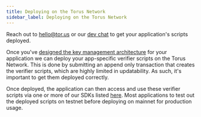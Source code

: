 ```yaml
---
title: Deploying on the Torus Network
sidebar_label: Deploying on the Torus Network
---
```


Reach out to hello@tor.us or our [dev chat](https://t.me/torusdev) to get your
application's scripts deployed.

Once you've
[designed the key management architecture](designing-your-key-management-architecture.md)
for your application we can deploy your app-specific verifier scripts on the
Torus Network. This is done by submitting an append only transaction that
creates the verifier scripts, which are highly limited in updatability. As such,
it's important to get them deployed correctly.

Once deployed, the application can then access and use these verifier scripts
via one or more of our SDKs listed [here](./). Most applications to test out the
deployed scripts on testnet before deploying on mainnet for production usage.
